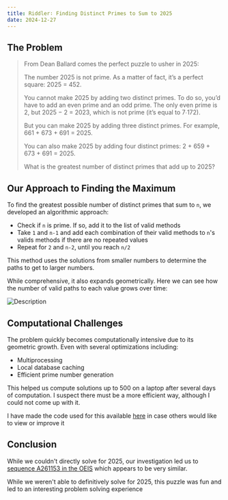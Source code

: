 ```yaml
---
title: Riddler∶ Finding Distinct Primes to Sum to 2025
date: 2024-12-27
---
```


## The Problem

> From Dean Ballard comes the perfect puzzle to usher in 2025:
>
> The number 2025 is not prime. As a matter of fact, it’s a perfect square: 2025 = 452.
>
> You cannot make 2025 by adding two distinct primes. To do so, you’d have to add an even prime and an odd prime. The only even prime is 2, but 2025 − 2 = 2023, which is not prime (it’s equal to 7∙172).
> 
> But you can make 2025 by adding three distinct primes. For example, 661 + 673 + 691 = 2025.
> 
> You can also make 2025 by adding four distinct primes: 2 + 659 + 673 + 691 = 2025.
> 
> What is the greatest number of distinct primes that add up to 2025?
 
## Our Approach to Finding the Maximum

To find the greatest possible number of distinct primes that sum to `n`, we developed an algorithmic approach:

* Check if `n` is prime. If so, add it to the list of valid methods
* Take `1` and `n-1` and add each combination of their valid methods to `n`'s valids methods if there are no repeated values
* Repeat for `2` and `n-2`, until you reach `n/2`

This method uses the solutions from smaller numbers to determine the paths to get to larger numbers. 

While comprehensive, it also expands geometrically. Here we can see how the number of valid paths to each value grows over time:

<img src="/_static/images/validCombinations.png" alt="Description" />


## Computational Challenges
The problem quickly becomes computationally intensive due to its geometric growth. Even with several optimizations including:

- Multiprocessing
- Local database caching
- Efficient prime number generation

This helped us compute solutions up to 500 on a laptop after several days of computation. I suspect there must be a more efficient way, although I could not come up with it.

I have made the code used for this available [here](github.com) in case others would like to view or improve it

## Conclusion
While we couldn't directly solve for 2025, our investigation led us to [sequence A261153 in the OEIS](https://oeis.org/A261153) which appears to be very similar.

While we weren't able to definitively solve for 2025, this puzzle was fun and led to an interesting problem solving experience